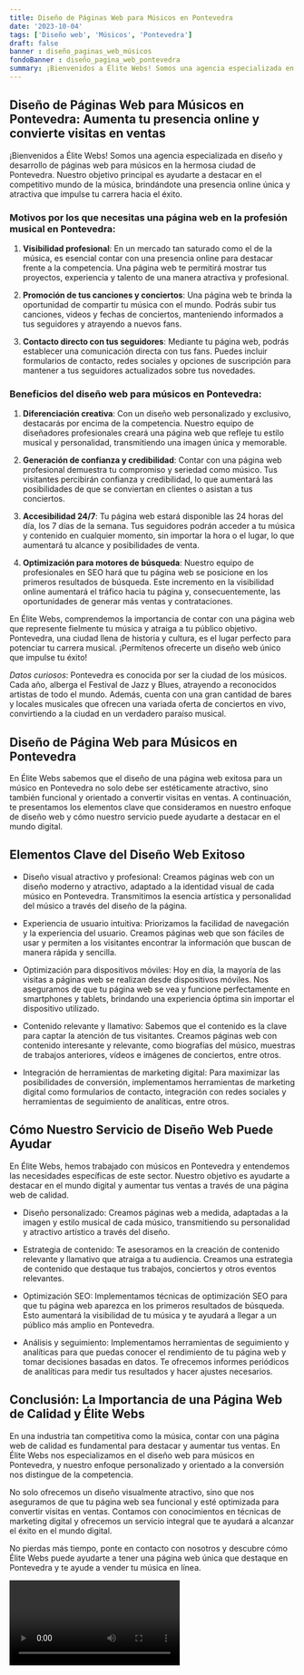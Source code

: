 ```yaml
---
title: Diseño de Páginas Web para Músicos en Pontevedra
date: '2023-10-04'
tags: ['Diseño web', 'Músicos', 'Pontevedra']
draft: false
banner : diseño_paginas_web_músicos
fondoBanner : diseño_pagina_web_pontevedra
summary: ¡Bienvenidos a Élite Webs! Somos una agencia especializada en diseño y desarrollo de páginas web para músicos en la hermosa ciudad de Pontevedra. Nuestro objetivo principal es ayudarte a destacar en el competitivo mundo de la música, brindándote una presencia online única y atractiva que impulse tu carrera hacia el éxito.
---
```


## Diseño de Páginas Web para Músicos en Pontevedra: Aumenta tu presencia online y convierte visitas en ventas

¡Bienvenidos a Élite Webs! Somos una agencia especializada en diseño y desarrollo de páginas web para músicos en la hermosa ciudad de Pontevedra. Nuestro objetivo principal es ayudarte a destacar en el competitivo mundo de la música, brindándote una presencia online única y atractiva que impulse tu carrera hacia el éxito.

### Motivos por los que necesitas una página web en la profesión musical en Pontevedra:

1. **Visibilidad profesional**: En un mercado tan saturado como el de la música, es esencial contar con una presencia online para destacar frente a la competencia. Una página web te permitirá mostrar tus proyectos, experiencia y talento de una manera atractiva y profesional.

2. **Promoción de tus canciones y conciertos**: Una página web te brinda la oportunidad de compartir tu música con el mundo. Podrás subir tus canciones, videos y fechas de conciertos, manteniendo informados a tus seguidores y atrayendo a nuevos fans.

3. **Contacto directo con tus seguidores**: Mediante tu página web, podrás establecer una comunicación directa con tus fans. Puedes incluir formularios de contacto, redes sociales y opciones de suscripción para mantener a tus seguidores actualizados sobre tus novedades.

### Beneficios del diseño web para músicos en Pontevedra:

1. **Diferenciación creativa**: Con un diseño web personalizado y exclusivo, destacarás por encima de la competencia. Nuestro equipo de diseñadores profesionales creará una página web que refleje tu estilo musical y personalidad, transmitiendo una imagen única y memorable.

2. **Generación de confianza y credibilidad**: Contar con una página web profesional demuestra tu compromiso y seriedad como músico. Tus visitantes percibirán confianza y credibilidad, lo que aumentará las posibilidades de que se conviertan en clientes o asistan a tus conciertos.

3. **Accesibilidad 24/7**: Tu página web estará disponible las 24 horas del día, los 7 días de la semana. Tus seguidores podrán acceder a tu música y contenido en cualquier momento, sin importar la hora o el lugar, lo que aumentará tu alcance y posibilidades de venta.

4. **Optimización para motores de búsqueda**: Nuestro equipo de profesionales en SEO hará que tu página web se posicione en los primeros resultados de búsqueda. Este incremento en la visibilidad online aumentará el tráfico hacia tu página y, consecuentemente, las oportunidades de generar más ventas y contrataciones.

En Élite Webs, comprendemos la importancia de contar con una página web que represente fielmente tu música y atraiga a tu público objetivo. Pontevedra, una ciudad llena de historia y cultura, es el lugar perfecto para potenciar tu carrera musical. ¡Permítenos ofrecerte un diseño web único que impulse tu éxito!

*Datos curiosos*: Pontevedra es conocida por ser la ciudad de los músicos. Cada año, alberga el Festival de Jazz y Blues, atrayendo a reconocidos artistas de todo el mundo. Además, cuenta con una gran cantidad de bares y locales musicales que ofrecen una variada oferta de conciertos en vivo, convirtiendo a la ciudad en un verdadero paraíso musical.

<GifSeo />

<Cta />

## Diseño de Página Web para Músicos en Pontevedra

En Élite Webs sabemos que el diseño de una página web exitosa para un músico en Pontevedra no solo debe ser estéticamente atractivo, sino también funcional y orientado a convertir visitas en ventas. A continuación, te presentamos los elementos clave que consideramos en nuestro enfoque de diseño web y cómo nuestro servicio puede ayudarte a destacar en el mundo digital.

## Elementos Clave del Diseño Web Exitoso

- Diseño visual atractivo y profesional: Creamos páginas web con un diseño moderno y atractivo, adaptado a la identidad visual de cada músico en Pontevedra. Transmitimos la esencia artística y personalidad del músico a través del diseño de la página.

- Experiencia de usuario intuitiva: Priorizamos la facilidad de navegación y la experiencia del usuario. Creamos páginas web que son fáciles de usar y permiten a los visitantes encontrar la información que buscan de manera rápida y sencilla.

- Optimización para dispositivos móviles: Hoy en día, la mayoría de las visitas a páginas web se realizan desde dispositivos móviles. Nos aseguramos de que tu página web se vea y funcione perfectamente en smartphones y tablets, brindando una experiencia óptima sin importar el dispositivo utilizado.

- Contenido relevante y llamativo: Sabemos que el contenido es la clave para captar la atención de tus visitantes. Creamos páginas web con contenido interesante y relevante, como biografías del músico, muestras de trabajos anteriores, vídeos e imágenes de conciertos, entre otros.

- Integración de herramientas de marketing digital: Para maximizar las posibilidades de conversión, implementamos herramientas de marketing digital como formularios de contacto, integración con redes sociales y herramientas de seguimiento de analíticas, entre otros.

## Cómo Nuestro Servicio de Diseño Web Puede Ayudar

En Élite Webs, hemos trabajado con músicos en Pontevedra y entendemos las necesidades específicas de este sector. Nuestro objetivo es ayudarte a destacar en el mundo digital y aumentar tus ventas a través de una página web de calidad.

- Diseño personalizado: Creamos páginas web a medida, adaptadas a la imagen y estilo musical de cada músico, transmitiendo su personalidad y atractivo artístico a través del diseño.

- Estrategia de contenido: Te asesoramos en la creación de contenido relevante y llamativo que atraiga a tu audiencia. Creamos una estrategia de contenido que destaque tus trabajos, conciertos y otros eventos relevantes.

- Optimización SEO: Implementamos técnicas de optimización SEO para que tu página web aparezca en los primeros resultados de búsqueda. Esto aumentará la visibilidad de tu música y te ayudará a llegar a un público más amplio en Pontevedra.

- Análisis y seguimiento: Implementamos herramientas de seguimiento y analíticas para que puedas conocer el rendimiento de tu página web y tomar decisiones basadas en datos. Te ofrecemos informes periódicos de analíticas para medir tus resultados y hacer ajustes necesarios.

## Conclusión: La Importancia de una Página Web de Calidad y Élite Webs

En una industria tan competitiva como la música, contar con una página web de calidad es fundamental para destacar y aumentar tus ventas. En Élite Webs nos especializamos en el diseño web para músicos en Pontevedra, y nuestro enfoque personalizado y orientado a la conversión nos distingue de la competencia.

No solo ofrecemos un diseño visualmente atractivo, sino que nos aseguramos de que tu página web sea funcional y esté optimizada para convertir visitas en ventas. Contamos con conocimientos en técnicas de marketing digital y ofrecemos un servicio integral que te ayudará a alcanzar el éxito en el mundo digital.

No pierdas más tiempo, ponte en contacto con nosotros y descubre cómo Élite Webs puede ayudarte a tener una página web única que destaque en Pontevedra y te ayude a vender tu música en línea.

<Video />

<CtaBot job='Músicos' city='Pontevedra'/>

<Gmaps query='Pontevedra+españa+maps' />